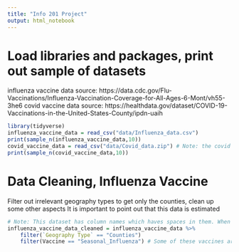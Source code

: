 ```yaml
---
title: "Info 201 Project"
output: html_notebook
---
```

# Load libraries and packages, print out sample of datasets
influenza vaccine data source: https://data.cdc.gov/Flu-Vaccinations/Influenza-Vaccination-Coverage-for-All-Ages-6-Mont/vh55-3he6
covid vaccine data source: https://healthdata.gov/dataset/COVID-19-Vaccinations-in-the-United-States-County/ipdn-uaih
```r
library(tidyverse)
influenza_vaccine_data = read_csv("data/Influenza_data.csv")
print(sample_n(influenza_vaccine_data,10))
covid_vaccine_data = read_csv("data/Covid_data.zip") # Note: the covid data is huge relative to the influenza data, so it might take some time to load
print(sample_n(covid_vaccine_data,10))
```
# Data Cleaning, Influenza Vaccine
Filter out irrelevant geography types to get only the counties, clean up some other aspects
It is important to point out that this data is estimated
```r
# Note: This dataset has column names which haves spaces in them. When refering to these columns, enclose the column name with backticks (`).
influenza_vaccine_data_cleaned = influenza_vaccine_data %>%
    filter(`Geography Type` == "Counties")
    filter(Vaccine == "Seasonal_Influenza") # Some of these vaccines are special variants, which we will filter out.
```

